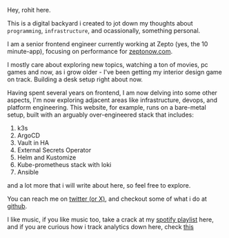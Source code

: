 Hey, rohit here.

This is a digital backyard i created to jot down my thoughts about `programming`, `infrastructure`, and ocassionally, something personal.

I am a senior frontend engineer currently working at Zepto (yes, the 10 minute-app), focusing on performance for [zeptonow.com](https://zeptonow.com).

I mostly care about exploring new topics, watching a ton of movies, pc games and now, as i grow older - I've been getting my interior design game on track. Building a desk setup right about now.

Having spent several years on frontend, I am now delving into some other aspects, I'm now exploring adjacent areas like infrastructure, devops, and platform engineering. This website, for example, runs on a bare-metal setup, built with an arguably over-engineered stack that includes:

1. k3s
2. ArgoCD
3. Vault in HA
4. External Secrets Operator
5. Helm and Kustomize
6. Kube-prometheus stack with loki
7. Ansible

and a lot more that i will write about here, so feel free to explore.

You can reach me on [twitter (or X)](https://x.com/rohitpotato), and checkout some of what i do at [github](https://github.com/rohitpotato).

I like music, if you like music too, take a crack at my [spotify playlist](https://open.spotify.com/playlist/3P5GZ53gZN40M0R0OuvIXj?si=681bb4c450d24817) here, and if you are curious how i track analytics down here, check [this](https://analytics.rohitpotato.xyz/share/hngHuG0JCGdsYDU3/rohitpotato.xyz)